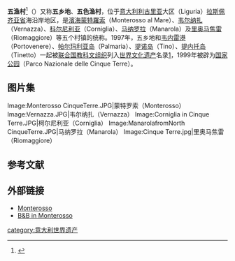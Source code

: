 {{Infobox UNESCO World Heritage Site
| image         = Vernazza_and_the_sea,_Cinque_Terre,_Italy.jpg
| image_upright = 1.3
| image_size = 350px
| caption       = 
| official_name = <!-- leave empty unless the official WHS name is different from the title of the infobox -->
| location      = [[利古里亞|利古里亞]], [[意大利|意大利]]
| part_of       = 韋內雷港、五村鎮及其沿海群島（帕爾瑪利亞島、提諾島和提內托島）	
| includes      = {{flatlist|
* [[濱海蒙特羅索|濱海蒙特羅索]]
* [[韦尔纳扎|韦尔纳扎]]
* [[科尔尼利亚|科尔尼利亚]]
* [[马纳罗拉|马纳罗拉]]
* [[里奥马焦雷|里奥马焦雷]]
}}
| criteria      = {{UNESCO WHS type|(ii)(iv)(v)}}(ii)(iv)(v)
| ID            = 826-001
| coordinates   = {{coord|44|7|10|N|9|43|00|E|region:IT_type:landmark_dim:10000|display=inline,title}}
| year          = 1997
| area          = {{convert|4,511.54|ha|sqmi|abbr=on}}
| website       = {{url|www.parconazionale5terre.it/Eindex.php}}
| locmapin      = Italy
| map_caption   = 
}}
'''五渔村'''<ref>{{Cite web |url=http://visitaly.com.cn/heritage.php?rec=dest&area=%E5%88%A9%E5%8F%A4%E9%87%8C%E4%BA%9A |title=意大利旅游局中国官网：世界文化遗产之 利古里亚 |access-date=2022-04-07 |archive-date=2019-09-11 |archive-url=https://web.archive.org/web/20190911152119/http://visitaly.com.cn/heritage.php?rec=dest&area=%E5%88%A9%E5%8F%A4%E9%87%8C%E4%BA%9A }}</ref>（{{lang-it|Cinque Terre}}）又称'''五乡地'''、'''五色渔村'''，位于[[意大利|意大利]][[利古里亚|利古里亚]]大区（Liguria）[[拉斯佩齐亚省|拉斯佩齐亚省]]海沿岸地区，是[[濱海蒙特羅索|濱海蒙特羅索]]（Monterosso al Mare）、[[韦尔纳扎|韦尔纳扎]]（Vernazza）、[[科尔尼利亚|科尔尼利亚]]（Corniglia）、[[马纳罗拉|马纳罗拉]]（Manarola）及[[里奥马焦雷|里奥马焦雷]]（Riomaggiore）等五个村镇的统称。1997年，五乡地和[[韦内雷港|韦内雷港]]（Portovenere）、[[帕尔玛利亚岛|帕尔玛利亚岛]]（Palmaria）、[[提诺岛|提诺岛]]（Tino）、[[提内托岛|提内托岛]]（Tinetto）一起被[[联合国教科文组织|联合国教科文组织]]列入[[世界文化遗产|世界文化遗产]]名录[http://whc.unesco.org/en/list/826]{{Wayback|url=http://whc.unesco.org/en/list/826 |date=20170711133433 }}，1999年被辟为[[五漁村國家公園|国家公园]]（Parco Nazionale delle Cinque Terre）。

==图片集==
<gallery caption="五乡地" widths="200px" heights="135px" perrow="3">
Image:Monterosso CinqueTerre.JPG|蒙特罗索（Monterosso）
Image:Vernazza.JPG|韦尔纳扎（Vernazza）
Image:Corniglia in Cinque Terre.JPG|柯尔尼利亚（Corniglia）
Image:ManarolafromNorth CinqueTerre.JPG|马纳罗拉（Manarola）
Image:Cinque Terre.jpg|里奥马焦雷（Riomaggiore）
</gallery>

==参考文献==
{{reflist}}

==外部链接==
* [http://www.cinqueterre-monterosso.it Monterosso]{{Wayback|url=http://www.cinqueterre-monterosso.it/ |date=20201028181055 }}
* [http://www.bed-and-breakfast-marisa.it B&B in Monterosso]{{Wayback|url=http://www.bed-and-breakfast-marisa.it/ |date=20190720204741 }}
{{意大利世界遗产}}
<!--Other languages-->

{{Authority control}}
[[category:意大利世界遗产|category:意大利世界遗产]]